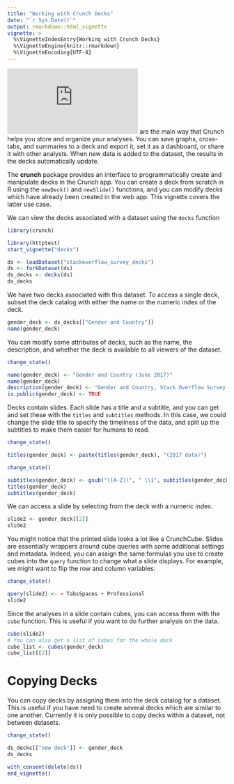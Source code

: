 ```yaml
---
title: "Working with Crunch Decks"
date: "`r Sys.Date()`"
output: rmarkdown::html_vignette
vignette: >
  %\VignetteIndexEntry{Working with Crunch Decks}
  %\VignetteEngine{knitr::rmarkdown}
  %\VignetteEncoding{UTF-8}
---
```


![Decks](https://support.crunch.io/crunch/crunch_saving-analyses.html) are the main way that Crunch helps you store and organize your analyses. You can save graphs, cross-tabs, and summaries to a deck and export it, set it as a dashboard, or share it with other analysts. When new data is added to the dataset, the results in the decks automatically update.

The **crunch** package provides an interface to programmatically create and manipulate decks in the Crunch app. You can create a deck from scratch in R using the `newDeck()` and `newSlide()` functions, and you can modify decks which have already been created in the web app. This vignette covers the latter use case.

We can view the decks associated with a dataset using the `decks` function

```r
library(crunch)
```

```r
library(httptest)
start_vignette("decks")
```

```r
ds <- loadDataset("stackoverflow_survey_decks")
ds <- forkDataset(ds)
ds_decks <- decks(ds)
ds_decks
```
We have two decks associated with this dataset. To access a single deck, subset the deck catalog with either the name or the numeric index of the deck.

```r
gender_deck <- ds_decks[["Gender and Country"]]
name(gender_deck)
```

You can modify some attributes of decks, such as the name, the description, and whether the deck is available to all viewers of the dataset.

```r
change_state()
```

```r
name(gender_deck) <- "Gender and Country (June 2017)"
name(gender_deck)
description(gender_deck) <- "Gender and Country, Stack Overflow Survey as of 2017"
is.public(gender_deck) <- TRUE
```

Decks contain slides. Each slide has a title and a subtitle, and you can get and set these with the `titles` and `subtitles` methods. In this case, we could change the slide title to specify the timeliness of the data, and split up the subtitles to make them easier for humans to read.
```r
change_state()
```
```r
titles(gender_deck) <- paste(titles(gender_deck), "(2017 data)")
```
```r
change_state()
```
```r
subtitles(gender_deck) <- gsub("([A-Z])", " \\1", subtitles(gender_deck))
titles(gender_deck)
subtitles(gender_deck)
```

We can access a slide by selecting from the deck with a numeric index.

```r
slide2 <- gender_deck[[2]]
slide2
```

You might notice that the printed slide looks a lot like a CrunchCube. Slides are essentially wrappers around cube queries with some additional settings and metadata. Indeed, you can assign the same formulas you use to create cubes into the `query` function to change what a slide displays. For example, we might want to flip the row and column variables:

```r
change_state()
```
```r
query(slide2) <- ~ TabsSpaces + Professional
slide2
```

Since the analyses in a slide contain cubes, you can access them with the `cube` function. This is useful if you want to do further analysis on the data.

```r
cube(slide2)
# You can also get a list of cubes for the whole deck
cube_list <- cubes(gender_deck)
cube_list[[2]]
```

# Copying Decks

You can copy decks by assigning them into the deck catalog for a dataset. This is useful if you have need to create several decks which are similar to one another. Currently it is only possible to copy decks within a dataset, not between datasets.

```r
change_state()
```
```r
ds_decks[["new deck"]] <- gender_deck
ds_decks
```
```r
with_consent(delete(ds))
end_vignette()
```
